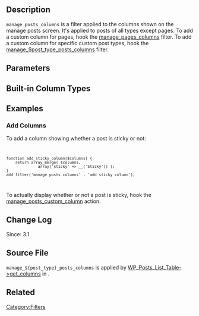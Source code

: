 == Description ==

<code>manage_posts_columns</code> is a filter applied to the columns shown on the manage posts screen. It's applied to posts of all types except pages. To add a custom column for pages, hook the [[Plugin API/Filter Reference/manage_pages_columns|manage_pages_columns]] filter. To add a custom column for specific custom post types, hook the [[Plugin API/Filter Reference/manage_$post_type_posts_columns|manage_$post_type_posts_columns]] filter.

== Parameters ==

{{Parameter|$columns|array|An array of column name &rArr; label. The name is passed to functions to identify the column. The label is shown as the column header.}}

== Built-in Column Types ==

{{Manage_Posts_Columns}}

== Examples ==

=== Add Columns ===
To add a column showing whether a post is sticky or not:
<code><pre>function add_sticky_column($columns) {
    return array_merge( $columns, 
              array('sticky' => __('Sticky')) );
}
add_filter('manage_posts_columns' , 'add_sticky_column');</pre></code>

To actually display whether or not a post is sticky, hook the [[Plugin API/Action Reference/manage_posts_custom_column|manage_posts_custom_column]] action.

== Change Log ==

Since: 3.1

== Source File ==

<code>manage_${post_type}_posts_columns</code> is applied by [[Class Reference/WP_Posts_List_Table#get_columns|WP_Posts_List_Table->get_columns]] in {{Trac|wp-admin/includes/class-wp-posts-list-table.php}}.

== Related ==

{{Manage_Posts_Hooks}}

[[Category:Filters]]
